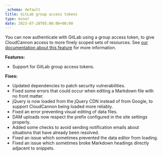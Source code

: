 ```yaml
---
_schema: default
title: GitLab group access tokens
type: minor
date: 2023-07-28T05:00:00+00:00
---
```

You can now authenticate with GitLab using a group access token, to give CloudCannon access to more finely scoped sets of resources. See [our documentation about this feature](/documentation/developer-articles/connecting-a-gitlab-respository-as-your-source/) for more information.

**Features:**

* Support for GitLab group access tokens.

**Fixes:**

* Updated dependencies to patch security vulnerabilities.
* Fixed some errors that could occur when editing a Markdown file with no front matter.
* jQuery is now loaded from the jQuery CDN instead of from Google, to support CloudCannon being loaded more reliably.
* Fixed an error preventing visual editing of data files.
* DAM uploads now respect the prefix configured in the site settings properly.
* Added some checks to avoid sending notification emails about situations that have already been resolved.
* Fixed an issue which sometimes prevented the data editor from loading.
* Fixed an issue which sometimes broke Markdown headings directly adjacent to snippets.